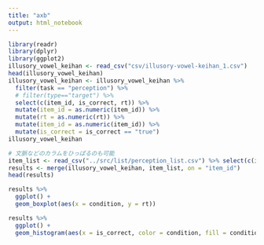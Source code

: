 ```yaml
---
title: "axb"
output: html_notebook
---
```


```r
library(readr)
library(dplyr)
library(ggplot2)
illusory_vowel_keihan <- read_csv("csv/illusory-vowel-keihan_1.csv")
head(illusory_vowel_keihan)
illusory_vowel_keihan <- illusory_vowel_keihan %>%
  filter(task == "perception") %>%
  # filter(type=="target") %>%
  select(c(item_id, is_correct, rt)) %>%
  mutate(item_id = as.numeric(item_id)) %>%
  mutate(rt = as.numeric(rt)) %>%
  mutate(item_id = as.numeric(item_id)) %>%
  mutate(is_correct = is_correct == "true")
illusory_vowel_keihan
```
```r
# 文脈などのカラムをひっぱるのも可能
item_list <- read_csv("../src/list/perception_list.csv") %>% select(c(item_id, condition))
results <- merge(illusory_vowel_keihan, item_list, on = "item_id")
head(results)
```

```r
results %>%
  ggplot() +
  geom_boxplot(aes(x = condition, y = rt))
```
```r
results %>%
  ggplot() +
  geom_histogram(aes(x = is_correct, color = condition, fill = condition), stat = "count")
```
